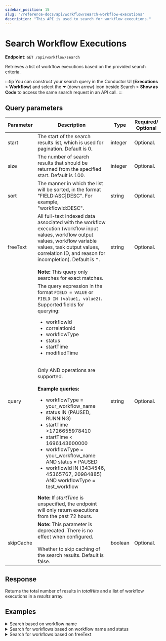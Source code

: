 ```yaml
---
sidebar_position: 15
slug: "/reference-docs/api/workflow/search-workflow-executions"
description: "This API is used to search for workflow executions."
---
```



# Search Workflow Executions

**Endpoint:** `GET /api/workflow/search`

Retrieves a list of workflow executions based on the provided search criteria.

:::tip
You can construct your search query in the Conductor UI (**Executions** > **Workflow**) and select the **⏷** (down arrow) icon beside Search > **Show as Code** to access the same search request in an API call.
:::

## Query parameters

| Parameter | Description                                                                                                                                                                                                                                                                                                                                                                                                                                                                                                                                                                                                                                     | Type    | Required/ Optional |
| --------- | ----------------------------------------------------------------------------------------------------------------------------------------------------------------------------------------------------------------------------------------------------------------------------------------------------------------------------------------------------------------------------------------------------------------------------------------------------------------------------------------------------------------------------------------------------------------------------------------------------------------------------------------------- | ------- | ------------------ |
| start     | The start of the search results list, which is used for pagination. Default is 0.                                                                                                                                                                                                                                                                                                                                                                                                                                                                                                                                                               | integer | Optional.          |
| size      | The number of search results that should be returned from the specified start. Default is 100.                                                                                                                                                                                                                                                                                                                                                                                                                                                                                                                                                  | integer | Optional.          |
| sort      | The manner in which the list will be sorted, in the format "FIELD:ASC\|DESC". For example, "workflowId:DESC".                                                                                                                                                                                                                                                                                                                                                                                                                                                                                                                                   | string  | Optional.          |
| freeText  | All full-text indexed data associated with the workflow execution (workflow input values, workflow output values, workflow variable values, task output values, correlation ID, and reason for incompletion). Default is \*. <br/><br/> **Note:** This query only searches for exact matches.                                                                                                                                                                                                                                                                                                                                                   | string  | Optional.          |
| query     | The query expression in the format `FIELD = VALUE` or `FIELD IN (value1, value2)`. Supported fields for querying: <ul><li>workflowId</li> <li>correlationId</li> <li>workflowType</li> <li>status</li> <li>startTime</li> <li>modifiedTime</li></ul> <br/> Only AND operations are supported. <br/><br/> **Example queries:**<ul><li>workflowType = your_workflow_name</li> <li>status IN (PAUSED, RUNNING)</li> <li>startTime >1726655978410</li> <li>startTime < 1696143600000</li> <li>workflowType = your_workflow_name AND status = PAUSED</li> <li>workflowId IN (3434546, 45365767, 20984885) AND workflowType = test_workflow</li></ul> **Note:** If *startTime* is unspecified, the endpoint  will only return executions from the past 72 hours. | string  | Optional.          |
| skipCache | **Note:** This parameter is deprecated. There is no effect when configured. <br/><br/> Whether to skip caching of the search results. Default is false.                                                                                                                                                                                                                                                                                                                                                                                                                                                                                         | boolean | Optional.          |

## Response

Returns the total number of results in _totalHits_ and a list of workflow executions in a _results_ array.

## Examples

<details>
<summary>Search based on workflow name</summary>

**Request**

```shell
curl -X 'GET' \
  'https://<YOUR_CLUSTER>/api/workflow/search?start=0&size=100&freeText=%2A&query=workflowType%3DsomeWorkflow' \
  -H 'accept: */*' \
  -H 'X-Authorization: <TOKEN>'
```

**Response**

```json
{
  "totalHits": 1,
  "results": [
    {
      "workflowType": "someWorkflow",
      "version": 1,
      "workflowId": "ba2aeb84-d4c7-11ef-87b1-b2b27c52ebde",
      "startTime": "2025-01-17T11:39:35.873Z",
      "updateTime": "2025-01-17T11:39:35.873Z",
      "status": "RUNNING",
      "input": "{name=John}",
      "output": "{}",
      "executionTime": 0,
      "failedReferenceTaskNames": "",
      "priority": 0,
      "failedTaskNames": [],
      "inputSize": 11,
      "outputSize": 2
    }
  ]
}
```

</details>

<details>
<summary>Search for workflows based on workflow name and status</summary>

**Request**

```shell
curl -X 'GET' \
  'https://<YOUR_CLUSTER>/api/workflow/search?start=0&size=100&freeText=%2A&query=status%20IN%20%28RUNNING%29%20AND%20workflowType%3DcompensationWorkflow' \
  -H 'accept: */*' \
  -H 'X-Authorization: <TOKEN>'
```

**Response**

```json
{
  "totalHits": 5,
  "results": [
    {
      "workflowType": "compensationWorkflow",
      "version": 3,
      "workflowId": "ddf03cfd-d4b6-11ef-a114-0af1b159704e",
      "correlationId": "string",
      "startTime": "2025-01-17T09:38:54.442Z",
      "updateTime": "2025-01-17T09:44:46.666Z",
      "status": "RUNNING",
      "input": "{additionalProp1={}, additionalProp2={}, additionalProp3={}}",
      "output": "{}",
      "executionTime": 0,
      "failedReferenceTaskNames": "",
      "priority": 0,
      "failedTaskNames": [],
      "inputSize": 60,
      "outputSize": 2
    },
    {
      "workflowType": "compensationWorkflow",
      "version": 3,
      "workflowId": "3163f2e3-d4a9-11ef-a114-0af1b159704e",
      "correlationId": "string",
      "startTime": "2025-01-17T08:01:01.497Z",
      "updateTime": "2025-01-17T09:57:09.427Z",
      "status": "RUNNING",
      "input": "{additionalProp1={}, additionalProp2={}, additionalProp3={}}",
      "output": "{}",
      "executionTime": 0,
      "failedReferenceTaskNames": "",
      "priority": 0,
      "failedTaskNames": [],
      "inputSize": 60,
      "outputSize": 2
    },
    {
      "workflowType": "compensationWorkflow",
      "version": 2,
      "workflowId": "2ce9207f-d4a6-11ef-87b1-b2b27c52ebde",
      "correlationId": "",
      "startTime": "2025-01-17T07:39:25.491Z",
      "updateTime": "2025-01-17T10:15:50.803Z",
      "endTime": "2025-01-17T10:15:31.060Z",
      "status": "RUNNING",
      "input": "{name=}",
      "output": "{output={response={headers={Date=[Fri, 17 Jan 2025 07:39:25 GMT], Content-Type=[application/json], Content-Length=[182], Connection=[keep-alive], Strict-Transport-Security=[max-age=15724800; includeSubDomains]}, reasonPhrase=200 OK, body={randomString=rxseamdaoaasmjoofuju, randomInt=1836, hostName=orkes-api-sampler-67dfc8cf58-lp2np, apiRandomDelay=0 ms, sleepFor=0 ms, statusCode=200, queryParams={}}, statusCode=200}}}",
      "executionTime": 9365569,
      "failedReferenceTaskNames": "simple_ref",
      "priority": 0,
      "failedTaskNames": [],
      "inputSize": 7,
      "outputSize": 421
    },
    {
      "workflowType": "compensationWorkflow",
      "version": 3,
      "workflowId": "bf6ac066-d493-11ef-87b1-b2b27c52ebde",
      "correlationId": "1",
      "startTime": "2025-01-17T05:27:30.850Z",
      "updateTime": "2025-01-17T10:05:13.093Z",
      "status": "RUNNING",
      "input": "{}",
      "output": "{}",
      "executionTime": 0,
      "failedReferenceTaskNames": "",
      "priority": 0,
      "failedTaskNames": [],
      "inputSize": 2,
      "outputSize": 2
    },
    {
      "workflowType": "compensationWorkflow",
      "version": 2,
      "workflowId": "dd76a747-d48e-11ef-a114-0af1b159704e",
      "startTime": "2025-01-17T04:52:33.776Z",
      "updateTime": "2025-01-17T04:52:33.777Z",
      "status": "RUNNING",
      "input": "{_headers={content-length=77, referer=https://lw.orkesconductor.io/swagger-ui/index.html?configUrl=/api-docs/swagger-config, sec-fetch-site=same-origin, origin=https://lw.orkesconductor.io, x-forwarded-port=443, sec-gpc=1, sec-ch-ua-mobile=?0, x-forwarded-host=lw.orkesconductor.io, waitforseconds=60, host=lw.orkesconductor.io, connection=close, content-type=application/json, x-request-id=60ebfa7b5a5571dc0acfa764caffe130, sec-fetch-mode=cors, x-forwarded-proto=https, accept-language=en-GB,en;q=0.7, cookie=_legacy_auth0.0tZM6YcMFKfFSOMW9RHx2imCs0YgroQl.is.authenticated=true; auth0.0tZM6YcMFKfFSOMW9RHx2imCs0YgroQl.is.authenticated=true, priority=u=1, i, accept=application/json, x-real-ip=10.150.19.251, x-forwarded-scheme=https, sec-ch-ua=\"Brave\";v=\"129\", \"Not=A?Brand\";v=\"8\", \"Chromium\";v=\"129\", requestid=teststring, sec-ch-ua-platform=\"macOS\", x-nginx-proxy=true, x-scheme=https, accept-encoding=gzip, deflate, br, zstd, user-agent=Mozilla/5.0 (Macintosh; Intel Mac OS X 10_15_7) AppleWebKit/537.36 (KHTML, like Gecko) Chrome/129.0.0.0 Safari/537.36, sec-fetch-dest=empty}, additionalProp1={}, _X-Request-Id=teststring, additionalProp3={}, additionalProp2={}, _X-Wait-Until=null, _X-Host-Id=10.150.22.99}",
      "output": "{}",
      "executionTime": 0,
      "failedReferenceTaskNames": "",
      "priority": 0,
      "failedTaskNames": [],
      "inputSize": 1213,
      "outputSize": 2
    }
  ]
}
```

</details>

<details>
<summary>Search for workflows based on freeText</summary>

**Request**

```shell
curl -X 'GET' \
  'https://<YOUR-CLUSTER>/api/workflow/search?start=0&size=15&freeText=dubai' \
  -H 'accept: */*' \
  -H 'X-Authorization: <TOKEN>'
```

**Response**

```json
{
  "totalHits": 2,
  "results": [
    {
      "workflowType": "GetWeatherDubai",
      "version": 2,
      "workflowId": "fd7scb6d1b03-71db-11f0-af9d-8e9bff353733",
      "startTime": "2025-08-05T09:08:47.318Z",
      "updateTime": "2025-08-05T09:08:47.934Z",
      "endTime": "2025-08-05T09:08:47.930Z",
      "status": "COMPLETED",
      "input": "{subWorkflowDefinition=null, workflowInput={}, subWorkflowTaskToDomain=null, subWorkflowName=GetWeatherDubai, subWorkflowPriority=null, _createdBy=john.doe@acme.com, subWorkflowVersion=2}",
      "output": "{result={unit=Celsius, temperature=36.5, windspeed=8.6, location=Dubai, UAE, time=2025-08-05T09:00}}",
      "executionTime": 612,
      "failedReferenceTaskNames": "",
      "priority": 0,
      "failedTaskNames": [],
      "createdBy": "john.doe@acme.com",
      "taskToDomain": {},
      "inputSize": 191,
      "outputSize": 100
    },
    {
      "workflowType": "SequentialHTTPWorkflow",
      "version": 1,
      "workflowId": "fd7s98125d99-6ed5-11f0-a7fc-a652d19b1278",
      "startTime": "2025-08-01T12:46:50.691Z",
      "updateTime": "2025-08-01T12:46:51.554Z",
      "endTime": "2025-08-01T12:46:51.552Z",
      "status": "COMPLETED",
      "input": "{ipaddress=86.99.24.5}",
      "output": "{zipcode=, weather=Overcast, temperature_C=23}",
      "executionTime": 861,
      "failedReferenceTaskNames": "",
      "priority": 0,
      "failedTaskNames": [],
      "createdBy": "john.doe@acme.com",
      "taskToDomain": {},
      "inputSize": 22,
      "outputSize": 46
    }
  ]
}
```

</details>
